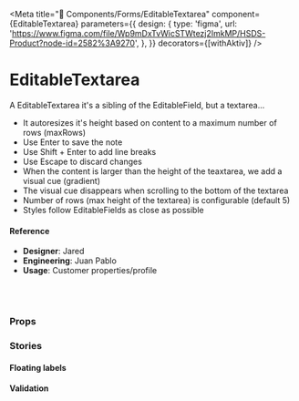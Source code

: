 
<Meta
  title="🧬 Components/Forms/EditableTextarea"
  component={EditableTextarea}
  parameters={{
    design: {
      type: 'figma',
      url:
        'https://www.figma.com/file/Wp9mDxTvWicSTWtezj2ImkMP/HSDS-Product?node-id=2582%3A9270',
    },
  }}
  decorators={[withAktiv]}
/>

# EditableTextarea

A EditableTextarea it's a sibling of the EditableField, but a textarea...

- It autoresizes it's height based on content to a maximum number of rows (maxRows)
- Use Enter to save the note
- Use Shift + Enter to add line breaks
- Use Escape to discard changes
- When the content is larger than the height of the teaxtarea, we add a visual cue (gradient)
- The visual cue disappears when scrolling to the bottom of the textarea
- Number of rows (max height of the textarea) is configurable (default 5)
- Styles follow EditableFields as close as possible

<Canvas>
  <Story name="default">
    <ContainerUI>
      <EditableTextarea />
      <EditableTextarea
        label="To do"
        value={`Hello don't forget:
    1. Use "Enter" to save the note
    2. Use "Shift + Enter" to add line breaks
    3. Use "Escape" to discard changes
  `}
        maxRows={4}
      />
      <EditableTextarea
        label="Jefsum"
        value={`
  They're using our own satellites against us.
  And the clock is ticking.
  Did he just throw my cat out of the window? Yeah, but your scientists were so preoccupied with whether or not they could, they didn't stop to think if they should. Life finds a way.
  I was part of something special. Checkmate...
  My dad once told me, laugh and the world laughs with you, Cry, and I'll give you something to cry about you little bastard!
  Hey, you know how I'm, like, always trying to save the planet? Here's my chance.
  `}
        maxRows={10}
      />
    </ContainerUI>
  </Story>
</Canvas>

#### Reference

- **Designer**: Jared
- **Engineering**: Juan Pablo
- **Usage**: Customer properties/profile

<br />
<br />

### Props

<ArgsTable of={EditableTextarea} />

### Stories

#### Floating labels

<Canvas>
  <Story name="Floating labels">
    <ContainerUI>
      <EditableTextarea
        label="Notes"
        id="notes"
        label="Some notes"
        placeholder="Some notes"
        floatingLabels
      />
      <EditableTextarea
        floatingLabels
        id="todo"
        label="Some todos"
        placeholder="Some todos"
        value={`Hello don't forget:
    1. To brush your teeth
    2. Pick up some beer
    3. Maybe pick up some wine too
  `}
        maxRows={5}
      />
    </ContainerUI>
  </Story>
</Canvas>

#### Validation

<Canvas>
  <Story name="Validation">
    <ValidationApp />
  </Story>
</Canvas>
